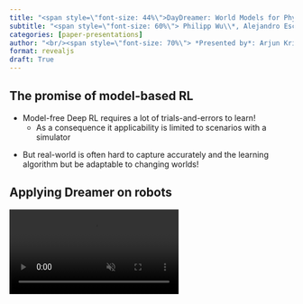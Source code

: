 ```yaml
---
title: "<span style=\"font-size: 44%\">DayDreamer: World Models for Physical Robot Learning</span>"
subtitle: "<span style=\"font-size: 60%\"> Philipp Wu\\*, Alejandro Escontrela\\*, Danijar Hafner\\*, Ken Goldberg, Pieter Abbeel<br/>University of California, Berkeley</span>"
categories: [paper-presentations]
author: "<br/><span style=\"font-size: 70%\"> *Presented by*: Arjun Krishna</span>"
format: revealjs
draft: True
---
```


## The promise of model-based RL

- Model-free Deep RL requires a lot of trials-and-errors to learn!
    - As a consequence it applicability is limited to scenarios with a simulator

::: {.notes}
- But real-world is often hard to capture accurately and the learning algorithm but be adaptable to changing worlds!
:::

## Applying Dreamer on robots
<video loop controls autoplay muted><source src="https://danijar.com/asset/daydreamer/robots.mp4" type="video/mp4" /></video>